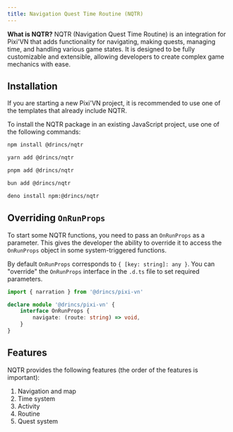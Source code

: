 ```yaml
---
title: Navigation Quest Time Routine (NQTR)
---
```


**What is NQTR?** NQTR (Navigation Quest Time Routine) is an integration for Pixi'VN that adds functionality for navigating, making quests, managing time, and handling various game states. It is designed to be fully customizable and extensible, allowing developers to create complex game mechanics with ease.

## Installation

<Callout title="Templates" type="info">
If you are starting a new Pixi'VN project, it is recommended to use one of the <DynamicLink href="/start/getting-started#project-initialization">templates</DynamicLink> that already include NQTR.
</Callout>

To install the NQTR package in an existing JavaScript project, use one of the following commands:

```sh tab="npm"
npm install @drincs/nqtr
```

```sh tab="yarn"
yarn add @drincs/nqtr
```

```sh tab="pnpm"
pnpm add @drincs/nqtr
```

```sh tab="bun"
bun add @drincs/nqtr
```

```sh tab="deno"
deno install npm:@drincs/nqtr
```

## Overriding `OnRunProps`

To start some NQTR functions, you need to pass an `OnRunProps` as a parameter. This gives the developer the ability to override it to access the `OnRunProps` object in some system-triggered functions.

By default `OnRunProps` corresponds to `{ [key: string]: any }`. You can "override" the `OnRunProps` interface in the `.d.ts` file to set required parameters.

```ts tab="pixi-vn.d.ts"
import { narration } from '@drincs/pixi-vn'

declare module '@drincs/pixi-vn' {
    interface OnRunProps {
        navigate: (route: string) => void,
    }
}
```

## Features

NQTR provides the following features (the order of the features is important):

1) <DynamicLink href="/nqtr/navigation">Navigation and map</DynamicLink>
2) <DynamicLink href="/nqtr/time">Time system</DynamicLink>
3) <DynamicLink href="/nqtr/activity">Activity</DynamicLink>
4) <DynamicLink href="/nqtr/routine">Routine</DynamicLink>
5) Quest system
